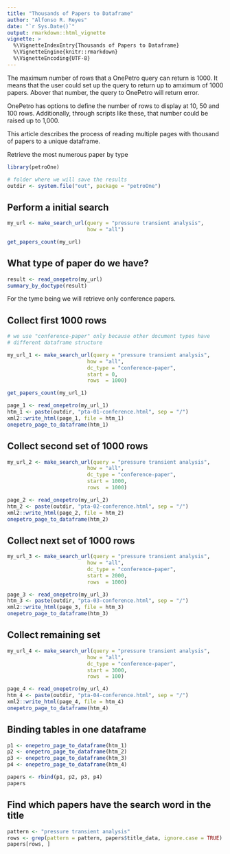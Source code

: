 ```yaml
---
title: "Thousands of Papers to Dataframe"
author: "Alfonso R. Reyes"
date: "`r Sys.Date()`"
output: rmarkdown::html_vignette
vignette: >
  %\VignetteIndexEntry{Thousands of Papers to Dataframe}
  %\VignetteEngine{knitr::rmarkdown}
  %\VignetteEncoding{UTF-8}
---
```


The maximum number of rows that a OnePetro query can return is 1000. It means that the user could set up the query to return up to amximum of 1000 papers. Abover that number, the query to OnePetro will return error.

OnePetro has options to define the number of rows to display at 10, 50 and 100 rows. Additionally, through scripts like these, that number could be raised up to 1,000.

This article describes the process of reading multiple pages with thousand of papers to a unique dataframe.

Retrieve the most numerous paper by type


```r
library(petroOne)

# folder where we will save the results
outdir <- system.file("out", package = "petroOne")
```


## Perform a initial search

```r
my_url <- make_search_url(query = "pressure transient analysis", 
                          how = "all")

get_papers_count(my_url)
```

## What type of paper do we have?

```r
result <- read_onepetro(my_url)
summary_by_doctype(result)
```

For the tyme being we will retrieve only conference papers.

## Collect first 1000 rows

```r
# we use "conference-paper" only because other document types have
# different dataframe structure

my_url_1 <- make_search_url(query = "pressure transient analysis", 
                          how = "all", 
                          dc_type = "conference-paper",
                          start = 0,
                          rows  = 1000)

get_papers_count(my_url_1)

page_1 <- read_onepetro(my_url_1)
htm_1 <- paste(outdir, "pta-01-conference.html", sep = "/")
xml2::write_html(page_1, file = htm_1)
onepetro_page_to_dataframe(htm_1)
```


## Collect second set of 1000 rows

```r
my_url_2 <- make_search_url(query = "pressure transient analysis", 
                          how = "all", 
                          dc_type = "conference-paper",
                          start = 1000,
                          rows  = 1000)

page_2 <- read_onepetro(my_url_2)
htm_2 <- paste(outdir, "pta-02-conference.html", sep = "/")
xml2::write_html(page_2, file = htm_2)
onepetro_page_to_dataframe(htm_2)
```

## Collect next set of 1000 rows

```r
my_url_3 <- make_search_url(query = "pressure transient analysis", 
                          how = "all", 
                          dc_type = "conference-paper",
                          start = 2000,
                          rows  = 1000)

page_3 <- read_onepetro(my_url_3)
htm_3 <- paste(outdir, "pta-03-conference.html", sep = "/")
xml2::write_html(page_3, file = htm_3)
onepetro_page_to_dataframe(htm_3)
```


## Collect remaining set

```r
my_url_4 <- make_search_url(query = "pressure transient analysis", 
                          how = "all", 
                          dc_type = "conference-paper",
                          start = 3000,
                          rows  = 100)

page_4 <- read_onepetro(my_url_4)
htm_4 <- paste(outdir, "pta-04-conference.html", sep = "/")
xml2::write_html(page_4, file = htm_4)
onepetro_page_to_dataframe(htm_4)
```

## Binding tables in one dataframe

```r

p1 <- onepetro_page_to_dataframe(htm_1)
p2 <- onepetro_page_to_dataframe(htm_2)
p3 <- onepetro_page_to_dataframe(htm_3)
p4 <- onepetro_page_to_dataframe(htm_4)

papers <- rbind(p1, p2, p3, p4)
papers
```

## Find which papers have the search word in the title

```r
pattern <- "pressure transient analysis"
rows <- grep(pattern = pattern, papers$title_data, ignore.case = TRUE)
papers[rows, ]
```

